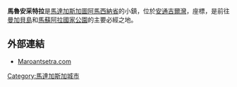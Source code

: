 '''馬魯安采特拉'''是[[馬達加斯加|馬達加斯加]][[圖阿馬西納省|圖阿馬西納省]]的小鎮，位於[[安通吉爾灣|安通吉爾灣]]，座標{{Coord|15|26|S|49|45|E}}，是前往[[曼加貝島|曼加貝島]]和[[馬蘇阿拉國家公園|馬蘇阿拉國家公園]]的主要必經之地。

==外部連結==
*{{fr}} [https://web.archive.org/web/20100809080407/http://www.maroantsetra.com/ Maroantsetra.com]

{{Authority control}}
[[Category:馬達加斯加城市|Category:馬達加斯加城市]]

{{Madagascar-stub}}